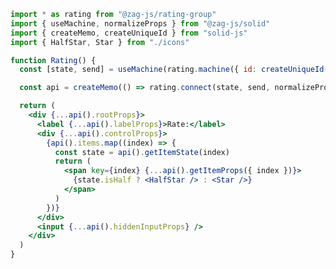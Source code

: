 ```jsx
import * as rating from "@zag-js/rating-group"
import { useMachine, normalizeProps } from "@zag-js/solid"
import { createMemo, createUniqueId } from "solid-js"
import { HalfStar, Star } from "./icons"

function Rating() {
  const [state, send] = useMachine(rating.machine({ id: createUniqueId() }))

  const api = createMemo(() => rating.connect(state, send, normalizeProps))

  return (
    <div {...api().rootProps}>
      <label {...api().labelProps}>Rate:</label>
      <div {...api().controlProps}>
        {api().items.map((index) => {
          const state = api().getItemState(index)
          return (
            <span key={index} {...api().getItemProps({ index })}>
              {state.isHalf ? <HalfStar /> : <Star />}
            </span>
          )
        })}
      </div>
      <input {...api().hiddenInputProps} />
    </div>
  )
}
```
